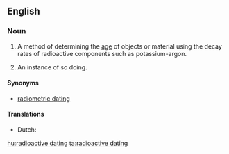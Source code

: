 ==English==

===Noun===
{{en-noun|-|s|head=[[radioactive]] [[dating]]}}

# {{uncountable}} A method of determining the [[age]] of objects or material using the decay rates of radioactive components such as potassium-argon.
# {{countable}} An instance of so doing.

====Synonyms====
* [[radiometric dating]]

====Translations====
{{checktrans-top}}
* Dutch: {{t-|nl|radiometrische datering|f}}
{{trans-mid}}
{{trans-bottom}}

[[hu:radioactive dating]]
[[ta:radioactive dating]]